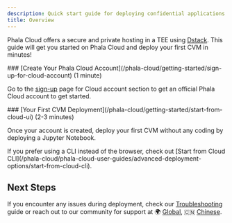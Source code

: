 ```yaml
---
description: Quick start guide for deploying confidential applications on Phala Cloud.
title: Overview
---
```


Phala Cloud offers a secure and private hosting in a TEE using [Dstack](/dstack/overview). This guide will get you started on Phala Cloud and deploy your first CVM in minutes!

<Steps>
<Step>
### [Create Your Phala Cloud Account](/phala-cloud/getting-started/sign-up-for-cloud-account) (1 minute)

Go to the [sign-up](https://cloud.phala.network/register) page for Cloud account section to get an official Phala Cloud account to get started.
</Step>

<Step>
### [Your First CVM Deployment](/phala-cloud/getting-started/start-from-cloud-ui) (2-3 minutes)

Once your account is created, deploy your first CVM without any coding by deploying a Jupyter Notebook.
</Step>
</Steps>

<Note type="info">
If you prefer using a CLI instead of the browser, check out [Start from Cloud CLI](/phala-cloud/phala-cloud-user-guides/advanced-deployment-options/start-from-cloud-cli).
</Note>

## Next Steps

If you encounter any issues during deployment, check our [Troubleshooting](/phala-cloud/be-production-ready/troubleshooting) guide or reach out to our community for support at 🌍 [Global](https://t.me/+nbhjx1ADG9EyYmI9), 🇨🇳 [Chinese](https://t.me/+4PcAE9qTZ1kzM2M9).
